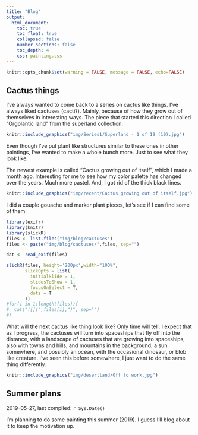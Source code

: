 ```yaml
---
title: "Blog"
output: 
  html_document:
    toc: true
    toc_float: true
    collapsed: false
    number_sections: false
    toc_depth: 4
    css: painting.css
---
```


```r
knitr::opts_chunk$set(warning = FALSE, message = FALSE, echo=FALSE)
```

## Cactus things

I've always wanted to come back to a series on cactus like things. I've always liked cactuses (cacti?). Mainly, because of how they grow out of themselves in interesting ways. The piece that started this direction I called "Orgplantic land" from the superland collection:

```r
knitr::include_graphics("img/Series1/Superland - 1 of 19 (10).jpg")
```

Even though I've put plant like structures similar to these ones in other paintings, I've wanted to make a whole bunch more. Just to see what they look like. 

The newest example is called "Cactus growing out of itself", which I made a month ago. Interesting for me to see how my color palette has changed over the years. Much more pastel. And, I got rid of the thick black lines.

```r
knitr::include_graphics("img/recent/Cactus growing out of itself.jpg")
```

I did a couple gouache and marker plant pieces, let's see if I can find some of them:

```r
library(exifr)
library(knitr)
library(slickR)
files <- list.files("img/blog/cactuses")
files <- paste("img/blog/cactuses/",files, sep="")

dat <- read_exif(files)

slickR(files, height='200px',width="100%",
       slickOpts = list(
         initialSlide = 1,
         slidesToShow = 1,
         focusOnSelect = T,
         dots = T
       ))
#for(i in 1:length(files)){
#  cat("![](",files[i],")", sep="")
#}
```

What will the next cactus like thing look like? Only time will tell. I expect that as I progress, the cactuses will turn into spaceships that fly off into the distance, with a landscape of cactuses that are growing into spaceships, also with towns and hills, and mountains in the background, a sun somewhere, and possibly an ocean, with the occasional dinosaur, or blob like creature. I've seen this before somewhere, I just want to do the same thing differently.

```r
knitr::include_graphics("img/desertland/Off to work.jpg")
```


## Summer plans

2019-05-27, last compiled: `r Sys.Date()`

I'm planning to do some painting this summer (2019). I guess I'll blog about it to keep the motivation up.

